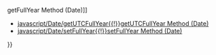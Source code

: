 {{Page_Title}}
{{Flags}}
{{Summary_Section|Sets the year value in the Date object using Universal Coordinated Time (UTC).

}}
{{JS_Syntax|Formats={{JS_Syntax_Format
|Format= dateObj.'''setUTCFullYear(''' numYear [ ''', ''' numMonth [ ''',''' numDate ]] ''')''' }}
|Values={{JS_Syntax_Parameter
|Name=dateObj
|Required=Required
|Description=Any Date object.}}{{JS_Syntax_Parameter
|Name=numYear
|Required=Required
|Description=A numeric value equal to the year.}}{{JS_Syntax_Parameter
|Name=numMonth
|Required=Optional
|Description=A numeric value equal to the month. The value for January is 0, and other month values follow consecutively. Must be supplied if numDate is supplied.}}{{JS_Syntax_Parameter
|Name=numDate
|Required=Optional
|Description=A numeric value equal to the day of the month.}}
}}
{{Remarks_Section
|Remarks=All '''set''' methods taking optional arguments use the value returned from corresponding '''get''' methods, if you do not specify an optional argument. For example, if the numMonth argument is not specified, JavaScript uses the value returned from the '''getUTCMonth''' method.

In addition, if the value of an argument is greater that its range or is a negative number, other stored values are modified accordingly.

To set the year using local time, use the '''setFullYear''' method.

The range of years supported in the Date object is approximately 285,616 years from either side of 1970.
}}
{{Examples_Section
|Not_required=No
|Examples={{Single_Example
|Language=JavaScript
|Description=The following example illustrates the use of the '''setUTCFullYear''' method.

|Code= var dtFirst = new Date();
 dtFirst.setUTCFullYear(2007);
 
 var dtSecond = new Date();
 // 10 is the value for November. 
 dtSecond.setUTCFullYear(2008, 10, 3); 
 
 document.write (dtFirst.toUTCString());
 document.write ("&lt;br /&gt;");
 document.write (dtSecond.toUTCString());
}}}}
{{See_Also_Section
|Manual_links=* [[javascript/Date/getFullYear{{!}}getFullYear Method (Date)]]
* [[javascript/Date/getUTCFullYear{{!}}getUTCFullYear Method (Date)]]
* [[javascript/Date/setFullYear{{!}}setFullYear Method (Date)]]
}}
{{Topics | JS Basic}}

{{External_Attribution
|Is_CC-BY-SA=No
|Sources=MSDN
|MDN_link=
|MSDN_link=http://msdn.microsoft.com/en-us/library/ie/c9sd3ksb(v=vs.94).aspx
|HTML5Rocks_link=
}}
